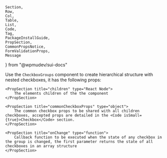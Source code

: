 	Section, 
	Row, 
	Col, 
	Table, 
	List, 
	Code, 
	Tag, 
	PackageInstallGuide, 
	PropSection, 
	CommonPropsNotice,
	FormValidationProps,
	Message
} from "@wpmudev/sui-docs"

<PackageInstallGuide packageName="@wpmudev/sui-checkbox" />

<Section title="CheckboxGroups Props" border={true} style={{ paddingBottom: 0 }}>
    Use the <code>CheckboxGroups</code> component to create hierarchical structure with nested checkboxes, it has the following props:

	<PropSection title="children" type="React Node">
    	The elements children of the the component
    </PropSection>
		
	<PropSection title="commonCheckboxProps" type="object">
		The common checkbox props to be shared with all children checkboxes, accepted props are detailed in the <Code isSmall={true}>Checkbox</Code> section.
	</PropSection>

	<PropSection title="onChange" type="function">
		Callback function to be executed when the state of any checkbox in the group is changed, the first parameter returns the state of all checkboxes in an array structure
	</PropSection>
</Section>

<CommonPropsNotice />
